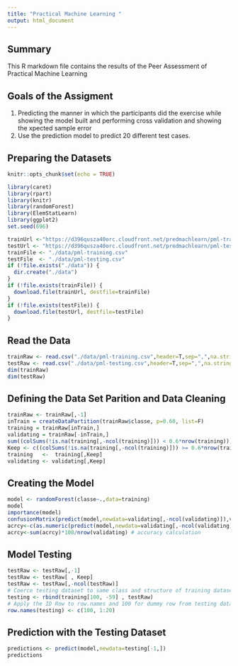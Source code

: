 ```yaml
---
title: "Practical Machine Learning "
output: html_document
---
```

## Summary
This R markdown file contains the results of the Peer Assessment of Practical Machine Learning

## Goals of the Assigment 
1) Predicting the manner in which the participants did the exercise while showing the model built and performing cross validation and showing the xpected sample error
2) Use the prediction model to predict 20 different test cases.

## Preparing the Datasets 
```r
knitr::opts_chunk$set(echo = TRUE)
```

```r
library(caret)
library(rpart)
library(knitr)
library(randomForest)
library(ElemStatLearn)
library(ggplot2)
set.seed(696)
```

```r
trainUrl <-"https://d396qusza40orc.cloudfront.net/predmachlearn/pml-training.csv"
testUrl <- "https://d396qusza40orc.cloudfront.net/predmachlearn/pml-testing.csv"
trainFile <- "./data/pml-training.csv"
testFile  <- "./data/pml-testing.csv"
if (!file.exists("./data")) {
  dir.create("./data")
}
if (!file.exists(trainFile)) {
  download.file(trainUrl, destfile=trainFile)
}
if (!file.exists(testFile)) {
  download.file(testUrl, destfile=testFile)
}

```

## Read the Data 

```r
trainRaw <- read.csv("./data/pml-training.csv",header=T,sep=",",na.strings=c("NA",""))
testRaw <- read.csv("./data/pml-testing.csv",header=T,sep=",",na.strings=c("NA",""))
dim(trainRaw)
dim(testRaw)
```

## Defining the Data Set Parition and Data Cleaning

```r
trainRaw <- trainRaw[,-1] 
inTrain = createDataPartition(trainRaw$classe, p=0.60, list=F)
training = trainRaw[inTrain,]
validating = trainRaw[-inTrain,]
sum((colSums(!is.na(training[,-ncol(training)])) < 0.6*nrow(training)))
Keep <- c((colSums(!is.na(training[,-ncol(training)])) >= 0.6*nrow(training)))
training   <-  training[,Keep]
validating <- validating[,Keep]
```

## Creating the Model

```r
model <- randomForest(classe~.,data=training)
model
importance(model)
confusionMatrix(predict(model,newdata=validating[,-ncol(validating)]),validating$classe)# model evaluated with confusion matrix
acrcy<-c(as.numeric(predict(model,newdata=validating[,-ncol(validating)])==validating$classe))
acrcy<-sum(acrcy)*100/nrow(validating) # accuracy calculation
```

## Model Testing 

```r
testRaw <- testRaw[,-1] 
testRaw <- testRaw[ , Keep] 
testRaw <- testRaw[,-ncol(testRaw)]
# Coerce testing dataset to same class and structure of training dataset 
testing <- rbind(training[100, -59] , testRaw) 
# Apply the ID Row to row.names and 100 for dummy row from testing dataset 
row.names(testing) <- c(100, 1:20)
``` 

## Prediction with the Testing Dataset
```r
predictions <- predict(model,newdata=testing[-1,])
predictions
``` 